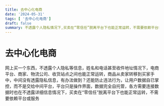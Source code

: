 ```yaml
---
title: 去中心化电商
date: '2024-05-31'
tags: [ '去中心化电商']
draft: false
summary: 不透露个人隐私情况下,买卖在“零信任”脱离平台下也能正常运转，不需要依赖平台或服务
---
```

# 去中心化电商
网上买一个东西，不透露个人隐私等信息，姓名和电话甚至收件地址情况下，电商平台、商家、物流公司、收货站点之间也能正常运转，商品从卖家转移到买家手中，中间没有透露隐私信息，有办法做到？还能防止违法行为，让用户数据自已掌控，而不是交给中间平台，平台只是操作界面，数据完全自托管，各方需要连接数据时也在不透露详细信息情况下，买卖在“零信任”脱离平台下也能正常运转，不需要依赖平台或服务